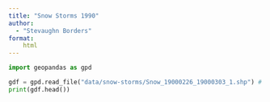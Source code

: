 ```yaml
---
title: "Snow Storms 1990"
author: 
  - "Stevaughn Borders"
format: 
    html
---
```



```python
import geopandas as gpd
```

```python
gdf = gpd.read_file("data/snow-storms/Snow_19000226_19000303_1.shp") # Display the first few rows of the GeoDataFrame print(gdf.head())
print(gdf.head())
```